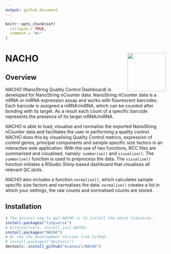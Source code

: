 ```yaml
---
output: github_document
---
```


<!-- README.md is generated from README.Rmd. Please edit that file -->

```r
knitr::opts_chunk$set(
  collapse = TRUE,
  comment = "#>"
)
```

# NACHO <img src="man/figures/nacho_hex.png" align="right" width="120" />

## Overview

*NACHO* (NanoString Quality Control Dashboard) is developed for NanoString nCounter data. 
NanoString nCounter data is a mRNA or miRNA expression assay and works with fluorescent barcodes. 
Each barcode is assigned a mRNA/miRNA, which can be counted after bonding with its target. 
As a result each count of a specific barcode represents the presence of its target mRNA/miRNA. 

*NACHO* is able to load, visualise and normalise the exported NanoString nCounter data and facilitates the user in performing a quality control. 
*NACHO* does this by visualising Quality Control metrics, expression of control genes, principal components and sample specific size factors in an interactive web application. 
With the use of two functions, RCC files are summarised and visualised, namely: `summarise()` and `visualise()`. 
The `summarise()` function is used to preprocess the data. 
The `visualise()` function initiates a RStudio Shiny-based dashboard that visualises all relevant QC plots.

*NACHO* also includes a function `normalise()`, which calculates sample specific size factors and normalises the data.
`normalise()` creates a list in which your settings, the raw counts and normalised counts are stored.

## Installation

```r
# The easiest way to get NACHO is to install the whole tidyverse:
install.packages("tidyverse")
# Alternatively, install just NACHO:
install.packages("NACHO")
# Or the the development version from GitHub:
# install.packages("devtools")
devtools::install_github("mcanouil/NACHO")
```